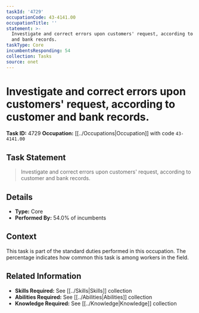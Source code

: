 ```yaml
---
taskId: '4729'
occupationCode: 43-4141.00
occupationTitle: ''
statement: >-
  Investigate and correct errors upon customers' request, according to customer
  and bank records.
taskType: Core
incumbentsResponding: 54
collection: Tasks
source: onet
---
```

# Investigate and correct errors upon customers' request, according to customer and bank records.

**Task ID:** 4729
**Occupation:** [[../Occupations|Occupation]] with code `43-4141.00`

## Task Statement

> Investigate and correct errors upon customers' request, according to customer and bank records.

## Details

- **Type:** Core
- **Performed By:** 54.0% of incumbents

## Context

This task is part of the standard duties performed in this occupation. The percentage indicates how common this task is among workers in the field.

## Related Information

- **Skills Required:** See [[../Skills|Skills]] collection
- **Abilities Required:** See [[../Abilities|Abilities]] collection
- **Knowledge Required:** See [[../Knowledge|Knowledge]] collection
